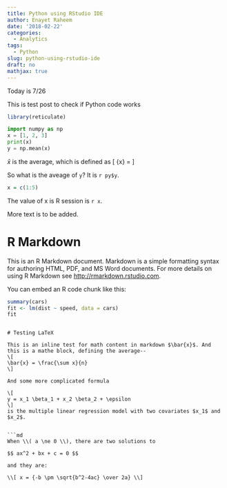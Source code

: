 ```yaml
---
title: Python using RStudio IDE
author: Enayet Raheem
date: '2018-02-22'
categories:
  - Analytics
tags:
  - Python
slug: python-using-rstudio-ide
draft: no
mathjax: true
---
```


Today is 7/26

This is test post to check if Python code works

```r
library(reticulate)
```


```python
import numpy as np
x = [1, 2, 3]
print(x)
y = np.mean(x)
```

$\bar{x}$ is the average, which is defined as 
\[
\bar{x} = \frac{\sum x}{n}
\]

So what is the aveage of ```y```? It is ```r py$y```.

```r
x = c(1:5)
```

The value of x is R session is ```r x```.

More text is to be added.


# R Markdown

This is an R Markdown document. Markdown is a simple formatting syntax for authoring HTML, PDF, and MS Word documents. For more details on using R Markdown see <http://rmarkdown.rstudio.com>.

You can embed an R code chunk like this:

```r
summary(cars)
fit <- lm(dist ~ speed, data = cars)
fit
```
```

# Testing LaTeX

This is an inline test for math content in markdown $\bar{x}$. And this is a mathe block, defining the average--
\[
\bar{x} = \frac{\sum x}{n}
\]

And some more complicated formula

\[
y = x_1 \beta_1 + x_2 \beta_2 + \epsilon
\]
is the multiple linear regression model with two covariates $x_1$ and $x_2$.


```md
When \\( a \ne 0 \\), there are two solutions to

$$ ax^2 + bx + c = 0 $$

and they are:

\\[ x = {-b \pm \sqrt{b^2-4ac} \over 2a} \\]
```

